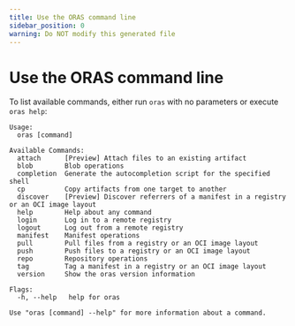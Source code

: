 ```yaml
---
title: Use the ORAS command line
sidebar_position: 0
warning: Do NOT modify this generated file
---
```


# Use the ORAS command line

To list available commands, either run `oras` with no parameters or execute `oras help`:

```
Usage:
  oras [command]

Available Commands:
  attach      [Preview] Attach files to an existing artifact
  blob        Blob operations
  completion  Generate the autocompletion script for the specified shell
  cp          Copy artifacts from one target to another
  discover    [Preview] Discover referrers of a manifest in a registry or an OCI image layout
  help        Help about any command
  login       Log in to a remote registry
  logout      Log out from a remote registry
  manifest    Manifest operations
  pull        Pull files from a registry or an OCI image layout
  push        Push files to a registry or an OCI image layout
  repo        Repository operations
  tag         Tag a manifest in a registry or an OCI image layout
  version     Show the oras version information

Flags:
  -h, --help   help for oras

Use "oras [command] --help" for more information about a command.
```

